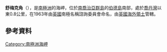 {{Coord|54|1|S|38|2|W||display=title}}

'''舒梅克角'''（{{lang-en|Shoemaker Point}}），是[[南極洲|南極洲]]的海岬，位於[[南喬治亞群島|南喬治亞群島]]的[[伯德島_(南喬治亞群島)|伯德島]]南部，處於[[喬丹灣|喬丹灣]]以東0.8公里，在1963年由[[英國|英國]]南極名稱諮詢委員會命名，由[[英國海外領土|英國海外領土]]管轄。

==參考資料==
{{usgs-gazetteer}}

{{Antarctica-geo-stub}}
[[Category:南極洲海岬|Category:南極洲海岬]]